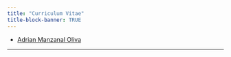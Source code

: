 ```yaml
---
title: "Curriculum Vitae"
title-block-banner: TRUE
---
```






- [Adrian Manzanal Oliva](/pdfs/cv/CV_Adrián_Manzanal_Oliva__EN___own_.pdf)

---
